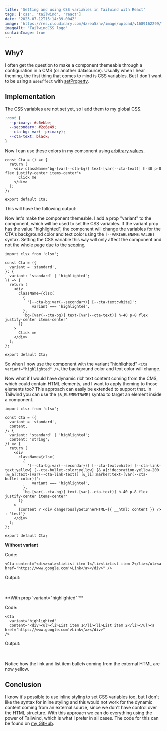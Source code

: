 ```yaml
---
title: 'Setting and using CSS variables in Tailwind with React'
tags: ['css', 'tailwind', 'react']
date: '2023-07-12T15:14:39.004Z'
image: 'https://res.cloudinary.com/dzrea5zhv/image/upload/v1689162299/tailwind-css-logo-vector_i2froe.png'
imageAlt: 'TailwindCSS logo'
containImage: true
---
```



## Why?

I often get the question to make a component themeable through a configuration in a CMS (or another datasource).
Usually when I hear theming, the first thing that comes to mind is CSS variables.
But I don't want to be using a `useEffect` with [setProperty](https://developer.mozilla.org/en-US/docs/Web/API/CSSStyleDeclaration/setProperty).

## Implementation

The CSS variables are not set yet, so I add them to my global CSS.

```css title="src/styles/global.css"
:root {
  --primary: #c6ebbe;
  --secondary: #2c6e49;
  --cta-bg: var(--primary);
  --cta-text: black;
}
```

Now I can use these colors in my component using [arbitrary values](https://tailwindcss.com/docs/adding-custom-styles#using-arbitrary-values).

```tsx title="src/components/Demo/Cta.tsx"
const Cta = () => {
  return (
    <div className="bg-[var(--cta-bg)] text-[var(--cta-text)] h-40 p-8 flex justify-center items-center">
      Click me
    </div>
  );
};

export default Cta;
```

This will have the following output:

<Cta />

Now let's make the component themeable. I add a prop "variant" to the component, which will be used to set the CSS variables.
If the variant prop has the value "highlighted", the component will change the variables for the CTA's background color and text color using the `[--VARIABLENAME:VALUE]` syntax.
Setting the CSS variable this way will only affect the component and not the whole page due to the [scoping](https://blog.logrocket.com/css-variables-scoping/).

```tsx title="src/components/Demo/Cta.tsx"
import clsx from 'clsx';

const Cta = ({
  variant = 'standard',
}: {
  variant: 'standard' | 'highlighted';
}) => {
  return (
    <div
      className={clsx(
        {
          '[--cta-bg:var(--secondary)] [--cta-text:white]':
            variant === 'highlighted',
        },
        'bg-[var(--cta-bg)] text-[var(--cta-text)] h-40 p-8 flex justify-center items-center'
      )}
    >
      Click me
    </div>
  );
};

export default Cta;
```

So when I now use the component with the variant "highlighted" `<Cta variant="highlighted" />`, the background color and text color will change.

<Cta variant="highlighted" />

Now what if I would have dynamic rich text content coming from the CMS, which could contain HTML elements, and I want to apply theming to those elements too?
This approach can easily be extended to support that.
In Tailwind you can use the `[&_ELEMENTNAME]` syntax to target an element inside a component.

```tsx title="src/components/Demo/Cta.tsx"
import clsx from 'clsx';

const Cta = ({
  variant = 'standard',
  content,
}: {
  variant: 'standard' | 'highlighted';
  content: 'string';
}) => {
  return (
    <div
      className={clsx(
        {
          '[--cta-bg:var(--secondary)] [--cta-text:white] [--cta-link-text:yellow] [--cta-bullet-color:yellow] [&_a]:!decoration-yellow-200 [&_a]:text-[var(--cta-link-text)] [&_li]:marker:text-[var(--cta-bullet-color)]':
            variant === 'highlighted',
        },
        'bg-[var(--cta-bg)] text-[var(--cta-text)] h-40 p-8 flex justify-center items-center'
      )}
    >
      {content ? <div dangerouslySetInnerHTML={{ __html: content }} /> : 'test'}
    </div>
  );
};

export default Cta;
```

**Without variant**

Code:

```tsx
<Cta content="<div><ul><li>List item 1</li><li>List item 2</li></ul><a href='https://www.google.com'>Link</a></div>" />
```

Output:

<Cta content="<div><ul><li>List item 1</li><li>List item 2</li></ul><a href='https://www.google.com'>Link</a></div>" />
<br></br>
**With prop `variant="highlighted"`**

Code:

```tsx
<Cta
  variant="highlighted"
  content="<div><ul><li>List item 1</li><li>List item 2</li></ul><a href='https://www.google.com'>Link</a></div>"
/>
```

Output:

<Cta
  variant="highlighted"
  content="<div><ul><li>List item 1</li><li>List item 2</li></ul><a href='https://www.google.com'>Link</a></div>"
/>
<br></br>
Notice how the link and list item bullets coming from the external HTML are now yellow.

## Conclusion

I know it's possible to use inline styling to set CSS variables too, but I don't like the syntax for inline styling and this would not work for the dynamic content coming from an external source, since we don't have control over the HTML structure.
With this approach we can do everything using the power of Tailwind, which is what I prefer in all cases.
The code for this can be found on [my GitHub](https://github.com/thomasledoux1/website-thomas-astro).

